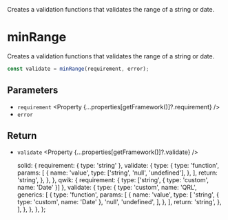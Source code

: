 
<Title>minRange</Title>
<Description>
  Creates a validation functions that validates the range of a string or date.
</Description>

# minRange

Creates a validation functions that validates the range of a string<Qwik> or date</Qwik>.

```ts
const validate = minRange(requirement, error);
```

## Parameters

- `requirement` <Property {...properties[getFramework()]?.requirement} />
- `error` <Property type="string" />

## Return

- `validate` <Property {...properties[getFramework()]?.validate} />

  solid: {
    requirement: { type: 'string' },
    validate: {
      type: {
        type: 'function',
        params: [
          {
            name: 'value',
            type: ['string', 'null', 'undefined'],
          },
        ],
        return: 'string',
      },
    },
  },
  qwik: {
    requirement: { type: ['string', { type: 'custom', name: 'Date' }] },
    validate: {
      type: {
        type: 'custom',
        name: 'QRL',
        generics: [
          {
            type: 'function',
            params: [
              {
                name: 'value',
                type: [
                  'string',
                  { type: 'custom', name: 'Date' },
                  'null',
                  'undefined',
                ],
              },
            ],
            return: 'string',
          },
        ],
      },
    },
  },
};
